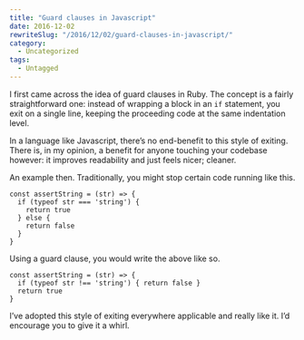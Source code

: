 ```yaml
---
title: "Guard clauses in Javascript"
date: 2016-12-02
rewriteSlug: "/2016/12/02/guard-clauses-in-javascript/"
category:
  - Uncategorized
tags:
  - Untagged
---
```


I first came across the idea of guard clauses in Ruby. The concept is a fairly straightforward one: instead of wrapping a block in an `if` statement, you exit on a single line, keeping the proceeding code at the same indentation level.

In a language like Javascript, there’s no end-benefit to this style of exiting. There is, in my opinion, a benefit for anyone touching your codebase however: it improves readability and just feels nicer; cleaner.

An example then. Traditionally, you might stop certain code running like this.

```
const assertString = (str) => {
  if (typeof str === 'string') {
    return true
  } else {
    return false
  }
}
```

Using a guard clause, you would write the above like so.

```
const assertString = (str) => {
  if (typeof str !== 'string') { return false }
  return true
}
```

I’ve adopted this style of exiting everywhere applicable and really like it. I’d encourage you to give it a whirl.
  